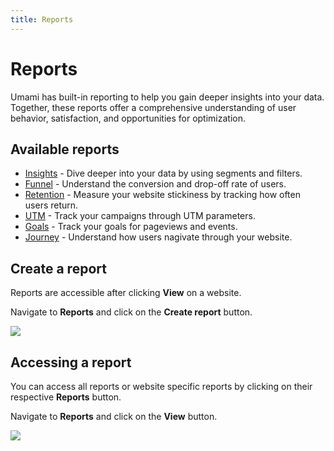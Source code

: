 ```yaml
---
title: Reports
---
```


# Reports

Umami has built-in reporting to help you gain deeper insights into your data.
Together, these reports offer a comprehensive understanding of user behavior, satisfaction, and opportunities for optimization.

## Available reports

- [Insights](/docs/reports/report-insights) - Dive deeper into your data by using segments and filters.
- [Funnel](/docs/reports/report-funnel) - Understand the conversion and drop-off rate of users.
- [Retention](/docs/reports/report-retention) - Measure your website stickiness by tracking how often users return.
- [UTM](/docs/reports/report-utm) - Track your campaigns through UTM parameters.
- [Goals](/docs/reports/report-goals) - Track your goals for pageviews and events.
- [Journey](/docs/reports/report-journey) - Understand how users nagivate through your website.

## Create a report

Reports are accessible after clicking **View** on a website.

Navigate to **Reports** and click on the **Create report** button.

<img src="https://static.umami.dev/website/images/docs/v2/report-create.png" />

## Accessing a report

You can access all reports or website specific reports by clicking on their respective **Reports** button.

Navigate to **Reports** and click on the **View** button.

<img src="https://static.umami.dev/website/images/docs/v2/report-detail.png" />
